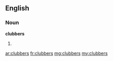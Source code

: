 ==English==

===Noun===
'''clubbers'''

# {{plural of|clubber}}

[[ar:clubbers]]
[[fr:clubbers]]
[[mg:clubbers]]
[[my:clubbers]]